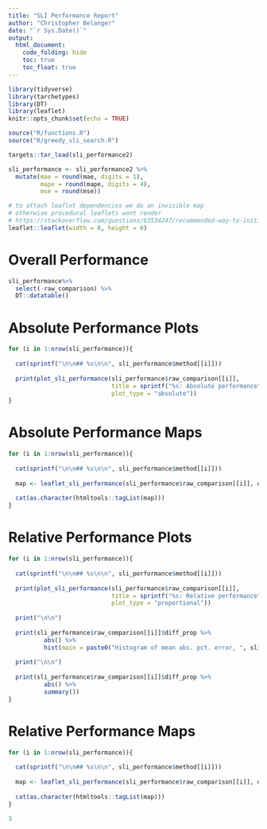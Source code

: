 ```yaml
---
title: "SLI Performance Report"
author: "Christopher Belanger"
date: "`r Sys.Date()`"
output: 
  html_document:
    code_folding: hide
    toc: true
    toc_float: true
---
```


```r
library(tidyverse)
library(tarchetypes)
library(DT)
library(leaflet)
knitr::opts_chunk$set(echo = TRUE)

source("R/functions.R")
source("R/greedy_sli_search.R")

targets::tar_load(sli_performance2)

sli_performance <- sli_performance2 %>%
  mutate(mae = round(mae, digits = 1),
         mape = round(mape, digits = 4),
         mse = round(mse)) 

```

```r
# to attach leaflet dependencies we do an invisible map
# otherwise procedural leaflets wont render
# https://stackoverflow.com/questions/63534247/recommended-way-to-initialize-js-renderer-in-asis-r-markdown-chunk
leaflet::leaflet(width = 0, height = 0)
```

# Overall Performance

```r
sli_performance%>%
  select(-raw_comparison) %>%
  DT::datatable()
```




# Absolute Performance Plots

```r
for (i in 1:nrow(sli_performance)){
  
  cat(sprintf("\n\n## %s\n\n", sli_performance$method[[i]]))
  
  print(plot_sli_performance(sli_performance$raw_comparison[[i]], 
                             title = sprintf("%s: Absolute performance", sli_performance$method[[i]]), 
                             plot_type = "absolute"))
}
```


# Absolute Performance Maps

```r
for (i in 1:nrow(sli_performance)){
  
  cat(sprintf("\n\n## %s\n\n", sli_performance$method[[i]]))
  
  map <- leaflet_sli_performance(sli_performance$raw_comparison[[i]], ons_shp, "diff_count")
  
  cat(as.character(htmltools::tagList(map)))
}
```

# Relative Performance Plots

```r
for (i in 1:nrow(sli_performance)){
  
  cat(sprintf("\n\n## %s\n\n", sli_performance$method[[i]]))
  
  print(plot_sli_performance(sli_performance$raw_comparison[[i]], 
                             title = sprintf("%s: Relative performance", sli_performance$method[[i]]), 
                             plot_type = "proportional"))
  
  print("\n\n")
  
  print(sli_performance$raw_comparison[[i]]$diff_prop %>% 
          abs() %>% 
          hist(main = paste0("Histogram of mean abs. pct. error, ", sli_performance$method[[i]])))
  
  print("\n\n")
  
  print(sli_performance$raw_comparison[[i]]$diff_prop %>%
          abs() %>%
          summary())
}
```

# Relative Performance Maps

```r
for (i in 1:nrow(sli_performance)){
  
  cat(sprintf("\n\n## %s\n\n", sli_performance$method[[i]]))
  
  map <- leaflet_sli_performance(sli_performance$raw_comparison[[i]], ons_shp, "diff_prop")
  
  cat(as.character(htmltools::tagList(map)))
}
```


```r

3
```

